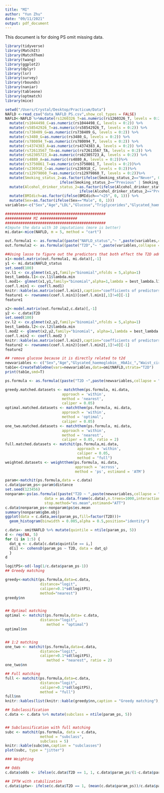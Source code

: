 ```yaml
---
title: "MI"
author: "Yun Zhu"
date: "09/11/2021"
output: pdf_document
---
```

This document is for doing PS omit missing data.
```r
library(tidyverse)
library(MatchIt)
library(MatchThem)
library(twang)
library(ggplot2)
library(dplyr)
library(lsr)
library(survey)
library(rbounds)
library(naniar)
library(tableone)
library(optmatch)
library(mice)
```

```r
setwd("/Users/Crystal/Desktop/Practicum/Data")
NAFLD <-read_csv("data_NAFLD_PS.csv",show_col_types = FALSE)
NAFLD<-NAFLD %>%mutate(rs1260326_T=as.numeric(rs1260326_T, levels = 0:2)) %>% 
  mutate(rs1044498_C=as.numeric(rs1044498_C, levels = 0:2)) %>% 
  mutate(rs58542926_T=as.numeric(rs58542926_T, levels = 0:2)) %>% 
  mutate(rs738409_G=as.numeric(rs738409_G, levels = 0:2)) %>% 
  mutate(rs3480_G=as.numeric(rs3480_G, levels = 0:2)) %>% 
  mutate(rs780094_T=as.numeric(rs780094_T, levels = 0:2)) %>% 
  mutate(rs4374383_A=as.numeric(rs4374383_A, levels = 0:2)) %>% 
  mutate(rs72613567_TA=as.numeric(rs72613567_TA, levels = 0:2)) %>% 
  mutate(rs62305723_A=as.numeric(rs62305723_A, levels = 0:2)) %>% 
  mutate(rs4880_A=as.numeric(rs4880_A, levels = 0:2))%>% 
  mutate(rs3750861_T=as.numeric(rs3750861_T, levels = 0:2))%>% 
  mutate(rs236918_C=as.numeric(rs236918_C, levels = 0:2))%>% 
  mutate(rs12979860_T=as.numeric(rs12979860_T, levels = 0:2))%>%
  mutate(Smoking_status_2=as.factor(ifelse(Smoking_status_2=="Never", 0, 
                         ifelse(Smoking_status_2=="Previous" | Smoking_status_2=="Current", 1, NA)))) %>%
  mutate(Alcohol_drinker_status_2=as.factor(ifelse(Alcohol_drinker_status_2=="Never", 0, 
                                  ifelse(Alcohol_drinker_status_2=="Previous" |Alcohol_drinker_status_2== "Current", 1, NA)))) %>%
  mutate(BMIdich=as.factor(ifelse(BMIdich=="<25", 0, 1))) %>%
  mutate(Sex=as.factor(ifelse(Sex=="Male", 0, 1)))
variables<-c("Sex","Age","LDL","Glucose","Triglycerides","Glycated_haemoglobin__HbA1c_","HDL_cholesterol","Waist_circumference","Disastolic_Blood_pressure_automa","Systolic_Blood_Pressure","Visceral_adipose_tissue_volume__","White_blood_cell__leukocyte__cou","Red_blood_cell__erythrocyte__cou","Albumin","Alanine_aminotransferase","Cholesterol","Creatinine","Urate","Vitamin_D","Smoking_status_2","Alcohol_drinker_status_2","BMIdich","rs1260326_T","rs1044498_C","rs58542926_T","rs738409_G","rs3480_G","rs780094_T","rs4374383_A","rs72613567_TA","rs62305723_A","rs4880_A","rs3750861_T","rs236918_C","rs12979860_T" )
```

```r
##############################################
############ MI #################
##############################################
#Impute the data with 10 imputations (more is better)
mi.data<-mice(NAFLD, m = 5, method = "cart")
```

```r
out.formula1 <- as.formula((paste("NAFLD_status","~ ",paste(variables,collapse = "+"))))
out.formula2 <- as.formula((paste("T2D","~ ",paste(variables,collapse = "+"))))
```

```r
##Using lasso to figure out the predictors that both effect the T2D adn NAFLD status
x1<-model.matrix(out.formula1, mi.data)[,-1]
y1 <- mi.data$NAFLD_status
set.seed(100)
cv.l1 <- cv.glmnet(x1,y1,family="binomial",nfolds = 5,alpha=1)
best_lambda.l1<-cv.l1$lambda.min
l.mod1<- glmnet(x1,y1,family="binomial",alpha=1,lambda = best_lambda.l1)
coef.l.min1 <- coef(l.mod1)
knitr::kable(as.matrix(coef.l.min1),caption="coefficients of predictors for the optimal lambda value using lasso method")
feature1 <- rownames(coef.l.min1)[coef.l.min1[,1]!=0][-1]
feature1
```

```r
x2<-model.matrix(out.formula2,c.data)[,-1]
y2 <- c.data$T2D
set.seed(100)
cv.l2 <- cv.glmnet(x2,y2,family="binomial",nfolds = 5,alpha=1)
best_lambda.l2<-cv.l2$lambda.min
l.mod2 <- glmnet(x2,y2,family="binomial", alpha=1,lambda = best_lambda.l2)
coef.l.min2 <- coef(l.mod2 )
knitr::kable(as.matrix(coef.l.min2),caption="coefficients of predictors for the optimal lambda value using lasso method")
feature2 <- rownames(coef.l.min2)[coef.l.min2[,1]!=0][-1]
feature2
```

```r
## remove glucose because it is directly related to t2d
newvariables <- c("Sex","Age","Glycated_haemoglobin__HbA1c_","Waist_circumference","Disastolic_Blood_pressure_automa","Albumin","Alanine_aminotransferase","Vitamin_D","Smoking_status_2","Alcohol_drinker_status_2","rs3480_G","rs12979860_T")
tab1e<-CreateTableOne(vars=newvariables,data=omitNAFLD,strata="T2D")
print(tab1e,smd=T)
```

```r
ps.formula <- as.formula((paste("T2D ~",paste(newvariables,collapse = "+"))))

greedy.matched.datasets <- matchthem(ps.formula, mi.data,
                          approach = 'within',
                          method = 'nearest',
                          caliper = 0.05)
optimal.matched.datasets <- matchthem(ps.formula, mi.data,
                          approach = 'within',
                          method = 'optimal',
                          caliper = 0.05)
one_two.matched.datasets <- matchthem(ps.formula, mi.data,
                          approach = 'within',
                          method = 'nearest',
                          caliper = 0.05, ratio = 2)
full.matched.datasets <- matchit(ps.formula,mi.data,
                                 approach = 'within',
                                 caliper = 0.05,
                                 method = "full")
weighted.datasets <- weightthem(ps.formula, mi.data,
                                approach = 'across', 
                                method = 'ps', estimand = 'ATM')
```

```r
param<-matchit(ps.formula,data = c.data)
c.data$param_ps<-param$distance
set.seed(123456)
nonparam<-ps(as.formula((paste("T2D ~ ",paste(newvariables,collapse = "+")))),
                  data = as.data.frame(c.data),n.trees=1000,interaction.depth=9,shrinkage=0.01,
                  stop.method="es.mean",estimand="ATT")
c.data$nonparam_ps<-nonparam$ps$es.mean
summary(nonparam$gbm.obj)
ggplot(data = c.data,aes(param_ps,fill=factor(T2D)))+
  geom_histogram(binwidth = 0.005,alpha = 0.5,position="identity")

```
```r
c.data<- omitNAFLD %>% mutate(quintile = ntile(param_ps, 5))
d <- rep(NA, 5)
for (i in 1:5) {
  dat_q <- c.data[c.data$quintile == i,]
  d[i] <- cohensD(param_ps ~ T2D, data = dat_q)
  }
d

```

```r
logitPS<-sd(-log(1/c.data$param_ps-1))
## Greedy matching

greedy<-matchit(ps.formula,data=c.data,
                distance="logit",
                caliper=0.1*sd(logitPS),
                method="nearest")
greedy$nn


## Optimal matching
optimal <- matchit(ps.formula,data= c.data,
                distance="logit",
                   method = "optimal")
optimal$nn


## 1:2 matching
one_two <- matchit(ps.formula,data=c.data,
                distance="logit",
                caliper=0.1*sd(logitPS),
                   method = "nearest", ratio = 2)
one_two$nn

## Full matching
full <- matchit(ps.formula,data=c.data,
                distance="logit",
                caliper=0.1*sd(logitPS),
                method = "full")
full$nn
knitr::kables(list(knitr::kable(greedy$nn,caption = "Greedy matching"),knitr::kable(optimal$nn,caption = "Optimal matching"),knitr::kable(one_two$nn,caption = "1:2 matching"),knitr::kable(full$nn,caption = "Full matching")))
```

```r
## Subclassification
c.data <- c.data %>% mutate(subclass = ntile(param_ps, 5))


## Subclassification with full matching
subc <- matchit(ps.formula, data = c.data,
                method = "subclass",
                subclass = 5)
knitr::kable(subc$nn,caption = "subclasses")
plot(subc, type = "jitter")
```

```r
### Weighting

## Odds
c.data$odds <- ifelse(c.data$T2D == 1, 1, c.data$param_ps/(1-c.data$param_ps))

## IPTW with stabilization
c.data$iptw<- ifelse(c.data$T2D == 1, (mean(c.data$param_ps))/c.data$param_ps, (mean(1-c.data$param_ps))/(1-c.data$param_ps))
```
